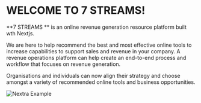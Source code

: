 
# WELCOME TO 7 STREAMS!

**7 STREAMS ** is an online revenue generation resource platform built wth Nextjs.

We are here to help recommend the best and most effective online tools to increase capabilities to support sales and revenue in your company. A revenue operations platform can help create an end-to-end process and workflow that focuses on revenue generation.

Organisations and individuals can now align their strategy and choose amongst a variety of recommended online tools and business opportunities.

<Bleed>![Nextra Example](../public/demo.png)</Bleed>
